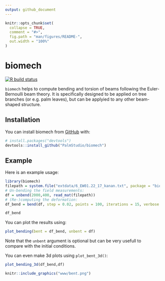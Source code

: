 ```yaml
---
output: github_document
---
```


<!-- README.md is generated from README.Rmd. Please edit that file -->

```r
knitr::opts_chunk$set(
  collapse = TRUE,
  comment = "#>",
  fig.path = "man/figures/README-",
  out.width = "100%"
)
```

# biomech

<!-- badges: start -->
[![R build status](https://github.com/PalmStudio/biomech/workflows/R-CMD-check/badge.svg)](https://github.com/PalmStudio/biomech/actions)
<!-- badges: end -->

`biomech` helps to compute bending and torsion of beams following the Euler-Bernoulli beam theory. It is specifically designed to be applied on
tree branches (or e.g. palm leaves), but can be applyied to any other beam-shaped structure.

## Installation

You can install biomech from [GitHub](https://github.com/) with:

``` r
# install.packages("devtools")
devtools::install_github("PalmStudio/biomech")
```

## Example

Here is an example usage:

```r
library(biomech)
filepath = system.file("extdata/6_EW01.22_17_kanan.txt", package = "biomech")
# Un-bending the field measurements:
df = unbend(2000,400, read_mat(filepath))
# (Re-)computing the deformation:
df_bend = bend(df, step = 0.02, points = 100, iterations = 15, verbose = TRUE)

df_bend
```

You can plot the results using:

```r
plot_bending(bent = df_bend, unbent = df)
```

Note that the `unbent` argument is optional but can be very usefull to compare with the initial conditions.

You can even make 3d plots using `plot_bent_3d()`:

```r
plot_bending_3d(df_bend,df)
```

```r
knitr::include_graphics("www/bent.png")
```


